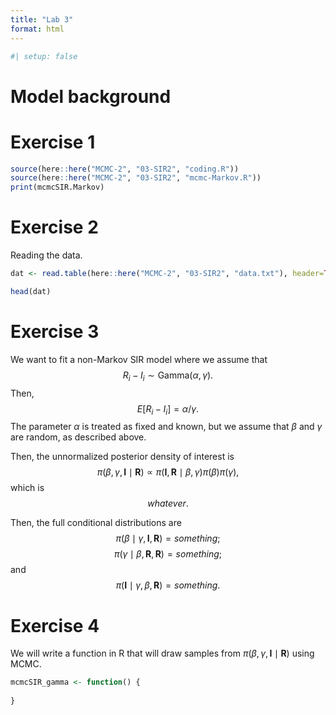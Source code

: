 ```yaml
---
title: "Lab 3"
format: html
---
```


```r
#| setup: false
```

# Model background

# Exercise 1

```r
source(here::here("MCMC-2", "03-SIR2", "coding.R"))
source(here::here("MCMC-2", "03-SIR2", "mcmc-Markov.R"))
print(mcmcSIR.Markov)
```

# Exercise 2

Reading the data.

```r
dat <- read.table(here::here("MCMC-2", "03-SIR2", "data.txt"), header=TRUE)
```

```r
head(dat)
```

# Exercise 3

We want to fit a non-Markov SIR model where we assume that
$$R_i - I_i \sim \mathrm{Gamma}(\alpha, \gamma).$$
Then, 
$$E[R_i - I_i] = \alpha / \gamma.$$
The parameter $\alpha$ is treated as fixed and known, but we assume that $\beta$ and $\gamma$ are random, as described above.

Then, the unnormalized posterior density of interest is
$$\pi(\beta, \gamma, \mathbf{I} \mid \mathbf{R}) \propto \pi(\mathbf{I}, \mathbf{R} \mid \beta, \gamma) \pi(\beta)\pi(\gamma),$$
which is
$$whatever.$$

Then, the full conditional distributions are 
$$\pi(\beta \mid \gamma, \mathbf{I}, \mathbf{R}) = something;$$
$$\pi(\gamma \mid \beta, \mathbf{R}, \mathbf{R}) = something;$$
and
$$\pi(\mathbf{I}\mid \gamma, \beta, \mathbf{R}) = something.$$

# Exercise 4

We will write a function in R that will draw samples from $\pi(\beta, \gamma, \mathbf{I} \mid \mathbf{R})$ using MCMC.

```r
mcmcSIR_gamma <- function() {
	
}
```


